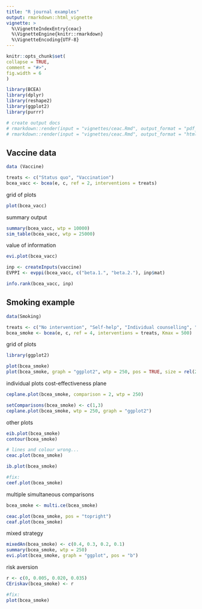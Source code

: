 ```yaml
---
title: "R journal examples"
output: rmarkdown::html_vignette
vignette: >
  %\VignetteIndexEntry{ceac}
  %\VignetteEngine{knitr::rmarkdown}
  %\VignetteEncoding{UTF-8}
---
```

  
```r
knitr::opts_chunk$set(
collapse = TRUE,
comment = "#>",
fig.width = 6
)
```

```r
library(BCEA)
library(dplyr)
library(reshape2)
library(ggplot2)
library(purrr)
```


```r
# create output docs
# rmarkdown::render(input = "vignettes/ceac.Rmd", output_format = "pdf_document", output_dir = "vignettes")
# rmarkdown::render(input = "vignettes/ceac.Rmd", output_format = "html_document", output_dir = "vignettes")
```

## Vaccine data

```r
data (Vaccine)

treats <- c("Status quo", "Vaccination")
bcea_vacc <- bcea(e, c, ref = 2, interventions = treats)
```

grid of plots

```r
plot(bcea_vacc)
```

summary output

```r
summary(bcea_vacc, wtp = 10000)
sim_table(bcea_vacc, wtp = 25000)
```

value of information

```r
evi.plot(bcea_vacc)

inp <- createInputs(vaccine)
EVPPI <- evppi(bcea_vacc, c("beta.1.", "beta.2."), inp$mat)
```

```r
info.rank(bcea_vacc, inp)
```


## Smoking example

```r
data(Smoking)

treats <- c("No intervention", "Self-help", "Individual counselling", "Group counselling")
bcea_smoke <- bcea(e, c, ref = 4, interventions = treats, Kmax = 500)
```

grid of plots

```r
library(ggplot2)

plot(bcea_smoke)
plot(bcea_smoke, graph = "ggplot2", wtp = 250, pos = TRUE, size = rel(2), ICER.size = 2)
```

individual plots
cost-effectiveness plane

```r
ceplane.plot(bcea_smoke, comparison = 2, wtp = 250)

setComparisons(bcea_smoke) <- c(1,3)
ceplane.plot(bcea_smoke, wtp = 250, graph = "ggplot2")
```

other plots

```r
eib.plot(bcea_smoke)
contour(bcea_smoke)

# lines and colour wrong...
ceac.plot(bcea_smoke)

ib.plot(bcea_smoke)

#fix:
ceef.plot(bcea_smoke)
```

multiple simultaneous comparisons

```r
bcea_smoke <- multi.ce(bcea_smoke)

ceac.plot(bcea_smoke, pos = "topright")
ceaf.plot(bcea_smoke)
```

mixed strategy

```r
mixedAn(bcea_smoke) <- c(0.4, 0.3, 0.2, 0.1)
summary(bcea_smoke, wtp = 250)
evi.plot(bcea_smoke, graph = "ggplot", pos = "b")
```

risk aversion

```r
r <- c(0, 0.005, 0.020, 0.035)
CEriskav(bcea_smoke) <- r

#fix:
plot(bcea_smoke)
```



